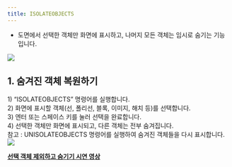 ```yaml
---
title: ISOLATEOBJECTS
---
```



[image1]: ../../../../../assets/images/commands/isolateobjects/image1.png
[image2]: ../../../../../assets/images/commands/isolateobjects/image2.png

* 도면에서 선택한 객체만 화면에 표시하고, 나머지 모든 객체는 임시로 숨기는 기능입니다.

![][image1]

## **1\. 숨겨진 객체 복원하기**

1\) “ISOLATEOBJECTS” 명령어를 실행합니다.  
2\) 화면에 표시할 객체(선, 폴리선, 블록, 이미지, 해치 등)를 선택합니다.  
3\) 엔터 또는 스페이스 키를 눌러 선택을 완료합니다.  
4\) 선택한 객체만 화면에 표시되고, 다른 객체는 전부 숨겨집니다.  
    참고 : UNISOLATEOBJECTS 명령어를 실행하여 숨겨진 객체들을 다시 표시합니다.  
![][image2]

[**<Icon name="youtube" class="emoji"/> 선택 객체 제외하고 숨기기 시연 영상**](https://youtu.be/i5mXEyJ9hPI) 
